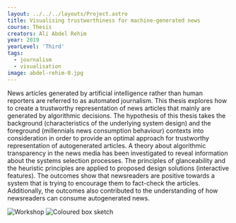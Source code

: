 ---
layout: ../../../layouts/Project.astro
title: Visualising trustworthiness for machine-generated news
course: Thesis
creators: Ali Abdel Rehim
year: 2019
yearLevel: 'Third'
tags:
  - journalism
  - visualisation
image: abdel-rehim-0.jpg
---

News articles generated by artificial intelligence rather than human reporters are referred to as automated journalism. This thesis explores how to create a trustworthy representation of news articles that mainly are generated by algorithmic decisions. The hypothesis of this thesis takes the background (characteristics of the underlying system design) and the foreground (millennials news consumption behaviour) contexts into consideration in order to provide an optimal approach for trustworthy representation of autogenerated articles. A theory about algorithmic transparency in the news media has been investigated to reveal information about the systems selection processes. The principles of glanceability and the heuristic principles are applied to proposed design solutions (interactive features). The outcomes show that newsreaders are positive towards a system that is trying to encourage them to fact-check the articles. Additionally, the outcomes also contributed to the understanding of how newsreaders can consume autogenerated news. 


<ImageSet>

![Workshop](abdel-rehim-2.jpg 'Design workshop exploring page composition')
![Coloured box sketch](abdel-rehim-3.jpg 'Machine-generated news draws upon various sources. This concept colour-codes regions of the story to indicate sources. In this case, red showing right-leaning, blue left-leaning sources.')

</ImageSet>